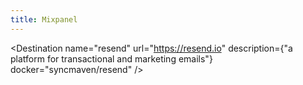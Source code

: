 ```yaml
---
title: Mixpanel
---
```



<Destination
  name="resend"
  url="https://resend.io"
  description={"a platform for transactional and marketing emails"}
  docker="syncmaven/resend" />
